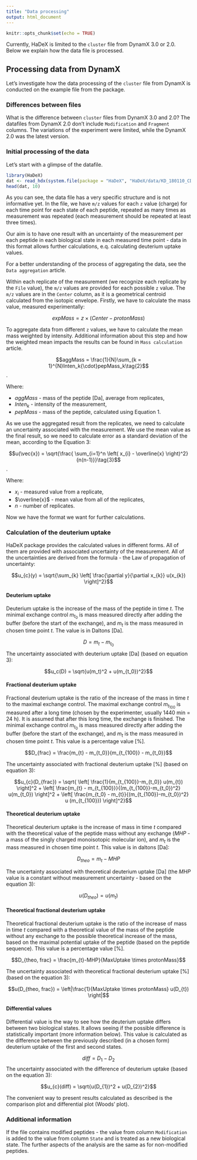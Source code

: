 ```yaml
---
title: "Data processing"
output: html_document
---
```


```r
knitr::opts_chunk$set(echo = TRUE)
```

<!-- Currently, HaDeX is limited to the `cluster` file from DynamX 3.0 or 2.0 and `tables` file from HDeXaminer. Each data file type needs a different way of processing, as explained below. -->

Currently, HaDeX is limited to the `cluster` file from DynamX 3.0 or 2.0. Below we explain how the data file is processed. 

## Processing data from DynamX

Let's investigate how the data processing of the `cluster` file from DynamX is conducted on the example file from the package.

### Differences between files

What is the difference between `cluster` files from DynamX 3.0 and 2.0?
The datafiles from DynamX 2.0 don't include `Modification` and  `Fragment` columns. The variations of the experiment were limited, while the DynamX 2.0 was the latest version. 

### Initial processing of the data 

Let's start with a glimpse of the datafile. 

```r
library(HaDeX)
dat <- read_hdx(system.file(package = "HaDeX", "HaDeX/data/KD_180110_CD160_HVEM.csv"))
head(dat, 10)
```

As you can see, the data file has a very specific structure and is not informative yet. In the file, we have `m/z` values for each `z` value (charge) for each time point for each state of each peptide, repeated as many times as measurement was repeated (each measurement should be repeated at least three times). 

<!-- The process of measurement and the basics of HDX experiment is described in `Basics of the HDX-MS` article. -->

Our aim is to have one result with an uncertainty of the measurement per each peptide in each biological state in each measured time point - data in this format allows further calculations, e.q. calculating deuterium uptake values.

For a better understanding of the process of aggregating the data, see the `Data aggregation` article.

Within each replicate of the measurement (we recognize each replicate by the `File` value), the `m/z` values are provided for each possible `z` value. The `m/z` values are in the `Center` column, as it is a geometrical centroid calculated from the isotopic envelope. Firstly, we have to calculate the mass value, measured experimentally:

$$expMass = z \times (Center-protonMass)\tag{1}$$
<!-- The value is reduced by ... because ... -->

To aggregate data from different `z` values, we have to calculate the mean mass weighted by intensity. Additional information about this step and how the weighted mean impacts the results can be found in `Mass calculation` article. 

$$aggMass = \frac{1}{N}\sum_{k = 1}^{N}Inten_k{\cdot}pepMass_k\tag{2}$$.

Where:

* $aggMass$ - mass of the peptide [Da], average from replicates,
* $Inten_k$ - intensity of the measurement,
* $pepMass$ - mass of the peptide, calculated using Equation 1.

As we use the aggregated result from the replicates, we need to calculate an uncertainty associated with the measurement. We use the mean value as the final result, so we need to calculate error as a standard deviation of the mean, according to the Equation 3:

$$u(\vec{x}) = \sqrt{\frac{ \sum_{i=1}^n \left( x_{i} - \overline{x} \right)^2}{n(n-1)}}\tag{3}$$.

Where:

* $x_{i}$ - measured value from a replicate,
* $\overline{x}$ - mean value from all of the replicates,
* $n$ - number of replicates.

Now we have the format we want for further calculations.

### Calculation of the deuterium uptake

HaDeX package provides the calculated values in different forms. All of them are provided with associated uncertainty of the measurement. All of the uncertainties are derived from the formula - the Law of propagation of uncertainty:

$$u_{c}(y) = \sqrt{\sum_{k} \left[ \frac{\partial y}{\partial x_{k}} u(x_{k}) \right]^2}$$

#### Deuterium uptake

Deuterium uptake is the increase of the mass of the peptide in time $t$. The minimal exchange control $m_{t_0}$ is mass measured directly after adding the buffer (before the start of the exchange), and $m_t$ is the mass measured in chosen time point $t$. The value is in Daltons [Da].

$$D = m_{t} - m_{t_0}$$
The uncertainty associated with deuterium uptake [Da] (based on equation 3):

$$u_c(D) = \sqrt{u(m_t)^2 + u(m_{t_0})^2}$$

#### Fractional deuterium uptake

Fractional deuterium uptake is the ratio of the increase of the mass in time $t$ to the maximal exchange control. The maximal exchange control $m_{t_{100}}$ is measured after a long time (chosen by the experimenter, usually 1440 min = 24 h). It is assumed that after this long time, the exchange is finished. The minimal exchange control $m_{t_0}$ is mass measured directly after adding the buffer (before the start of the exchange), and $m_t$ is the mass measured in chosen time point $t$. This value is a percentage value [%]. 

$$D_{frac} = \frac{m_{t} - m_{t_0}}{m_{t_{100}} - m_{t_0}}$$

The uncertainty associated with fractional deuterium uptake [%] (based on equation 3):

$$u_{c}(D_{frac}) = \sqrt{ \left[ 
\frac{1}{m_{t_{100}}-m_{t_0}} u(m_{t}) \right]^2 + 
\left[ \frac{m_{t} - m_{t_{100}}}{(m_{t_{100}}-m_{t_0})^2} u(m_{t_0}) \right]^2 + 
\left[ \frac{m_{t_0} - m_{t}}{(m_{t_{100}}-m_{t_0})^2} u (m_{t_{100}}) \right]^2}$$

#### Theoretical deuterium uptake

Theoretical deuterium uptake is the increase of mass in time $t$ compared with the theoretical value of the peptide mass without any exchange ($MHP$ - a mass of the singly charged monoisotopic molecular ion), and $m_t$ is the mass measured in chosen time point $t$. This value is in daltons [Da]:

$$D_{theo} = m_{t} - MHP$$

The uncertainty associated with theoretical deuterium uptake [Da] (the $MHP$ value is a constant without measurement uncertainty - based on the equation 3):

$$u(D_{theo}) = u(m_t)$$

#### Theoretical fractional deuterium uptake

Theoretical fractional deuterium uptake is the ratio of the increase of mass in time $t$ compared with a theoretical value of the mass of the peptide without any exchange to the possible theoretical increase of the mass, based on the maximal potential uptake of the peptide (based on the peptide sequence). This value is a percentage value [%].

$$D_{theo, frac} = \frac{m_{t}-MHP}{MaxUptake \times protonMass}$$

The uncertainty associated with theoretical fractional deuterium uptake [%] (based on the equation 3):

$$u(D_{theo, frac}) = \left|\frac{1}{MaxUptake \times protonMass} u(D_{t}) \right|$$

#### Differential values

Differential value is the way to see how the deuterium uptake differs between two biological states. It allows seeing if the possible difference is statistically important (more information below). This value is calculated as the difference between the previously described (in a chosen form) deuterium uptake of the first and second states. 

$$diff = D_{1} - D_{2}$$
The uncertainty associated with the difference of deuterium uptake (based on the equation 3):

$$u_{c}(diff) = \sqrt{u(D_{1})^2 + u(D_{2})^2}$$

The convenient way to present results calculated as described is the comparison plot and differential plot (Woods' plot).

### Additional information 

If the file contains modified peptides - the value from column `Modification` is added to the value from column `State` and is treated as a new biological state. The further aspects of the analysis are the same as for non-modified peptides.

<!-- ## Processing data from HDeXaminer -->
<!-- TO BE WRITTEN -->